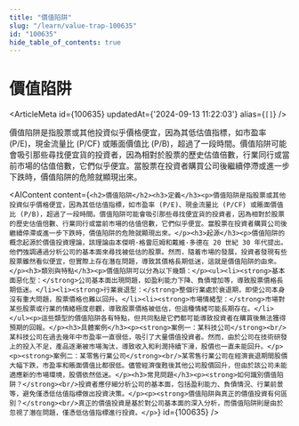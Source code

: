 ```yaml
---
title: "價值陷阱"
slug: "/learn/value-trap-100635"
id: "100635"
hide_table_of_contents: true
---
```



# 價值陷阱

<ArticleMeta id={100635} updatedAt={'2024-09-13 11:22:03'} alias={`[]`} />
<div className='border-solid border-b border-t-0 my-4 border-[var(--ifm-color-gray-300)]' />

價值陷阱是指股票或其他投資似乎價格便宜，因為其低估值指標，如市盈率 (P/E)，現金流量比 (P/CF) 或賬面價值比 (P/B)，超過了一段時間。價值陷阱可能會吸引那些尋找便宜貨的投資者，因為相對於股票的歷史估值倍數，行業同行或當前市場的估值倍數，它們似乎便宜。當股票在投資者購買公司後繼續停滯或進一步下跌時，價值陷阱的危險就顯現出來。

<AIContent content={`<h2>價值陷阱</h2><h3>定義</h3><p>價值陷阱是指股票或其他投資似乎價格便宜，因為其低估值指標，如市盈率 (P/E)、現金流量比 (P/CF) 或賬面價值比 (P/B)，超過了一段時間。價值陷阱可能會吸引那些尋找便宜貨的投資者，因為相對於股票的歷史估值倍數、行業同行或當前市場的估值倍數，它們似乎便宜。當股票在投資者購買公司後繼續停滯或進一步下跌時，價值陷阱的危險就顯現出來。</p><h3>起源</h3><p>價值陷阱的概念起源於價值投資理論，該理論由本傑明·格雷厄姆和戴維·多德在 20 世紀 30 年代提出。他們強調通過分析公司的基本面來尋找被低估的股票。然而，隨着市場的發展，投資者發現有些股票雖然看似便宜，但實際上存在潛在問題，導致其價格長期低迷，這就是價值陷阱的由來。</p><h3>類別與特點</h3><p>價值陷阱可以分為以下幾類：</p><ul><li><strong>基本面惡化型：</strong>公司基本面出現問題，如盈利能力下降、負債增加等，導致股票價格長期低迷。</li><li><strong>行業衰退型：</strong>整個行業處於衰退期，即使公司本身沒有重大問題，股票價格也難以回升。</li><li><strong>市場情緒型：</strong>市場對某些股票或行業的情緒極度悲觀，導致股票價格被低估，但這種情緒可能長期存在。</li></ul><p>這些類型的價值陷阱各有特點，但共同點是它們都可能導致投資者在購買後無法獲得預期的回報。</p><h3>具體案例</h3><p><strong>案例一：某科技公司</strong><br/>某科技公司在過去幾年中市盈率一直很低，吸引了大量價值投資者。然而，由於公司在技術研發上的投入不足，產品逐漸被市場淘汰，導致收入和利潤持續下滑，股價也一直未能回升。</p><p><strong>案例二：某零售行業公司</strong><br/>某零售行業公司在經濟衰退期間股價大幅下跌，市盈率和賬面價值比都很低。儘管經濟復甦後其他公司股價回升，但由於該公司未能適應新的市場環境，股價依然低迷。</p><h3>常見問題</h3><p><strong>如何識別價值陷阱？</strong><br/>投資者應仔細分析公司的基本面，包括盈利能力、負債情況、行業前景等，避免僅憑低估值指標做出投資決策。</p><p><strong>價值陷阱與真正的價值投資有何區別？</strong><br/>真正的價值投資是基於對公司基本面的深入分析，而價值陷阱則是由於忽視了潛在問題，僅憑低估值指標進行投資。</p>`} id={100635} />
